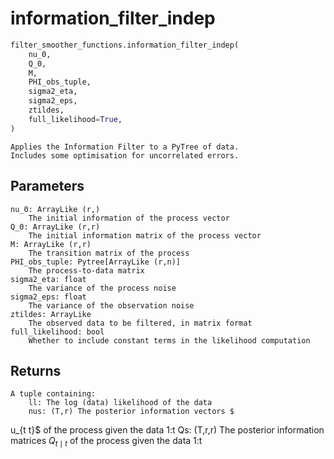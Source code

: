 # information_filter_indep { #jax_idem.filter_smoother_functions.information_filter_indep }

```python
filter_smoother_functions.information_filter_indep(
    nu_0,
    Q_0,
    M,
    PHI_obs_tuple,
    sigma2_eta,
    sigma2_eps,
    ztildes,
    full_likelihood=True,
)
```

    Applies the Information Filter to a PyTree of data.
    Includes some optimisation for uncorrelated errors.

##     Parameters {.doc-section .doc-section-----parameters}

    nu_0: ArrayLike (r,)
        The initial information of the process vector
    Q_0: ArrayLike (r,r)
        The initial information matrix of the process vector
    M: ArrayLike (r,r)
        The transition matrix of the process
    PHI_obs_tuple: Pytree[ArrayLike (r,n)]
        The process-to-data matrix
    sigma2_eta: float
        The variance of the process noise
    sigma2_eps: float
        The variance of the observation noise
    ztildes: ArrayLike
        The observed data to be filtered, in matrix format
    full_likelihood: bool
        Whether to include constant terms in the likelihood computation

##     Returns {.doc-section .doc-section-----returns}

    A tuple containing:
        ll: The log (data) likelihood of the data
        nus: (T,r) The posterior information vectors $
u_{t \mid t}$ of the
    process given the data 1:t
        Qs: (T,r,r) The posterior information matrices $Q_{t \mid t}$ of
    the process given the data 1:t